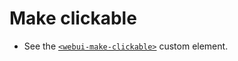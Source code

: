 
<Meta title='Components/Make Clickable' />

# Make clickable
- See the [`<webui-make-clickable>`](/docs/web-components-or-custom-elements-webui-make-clickable--docs) custom element.
